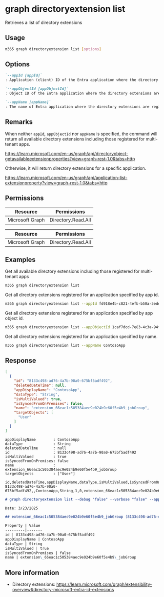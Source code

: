 
# graph directoryextension list

Retrieves a list of directory extensions

## Usage

```sh
m365 graph directoryextension list [options]
```

## Options

```md definition-list
`--appId [appId]`
: Application (client) ID of the Entra application where the directory extensions are registered. Specify either `appId`, `appObjectId` or `appName`, but not multiple.

`--appObjectId [appObjectId]`
: Object ID of the Entra application where the directory extensions are registered. Specify either `appId`, `appObjectId` or `appName`, but not multiple.

`--appName [appName]`
: The name of Entra application where the directory extensions are registered. Specify either `appId`, `appObjectId` or `appName`, but not multiple.
```

<Global />

## Remarks

When neither `appId`, `appObjectId` nor `appName` is specified, the command will return all available directory extensions including those registered for multi-tenant apps.

https://learn.microsoft.com/en-us/graph/api/directoryobject-getavailableextensionproperties?view=graph-rest-1.0&tabs=http

Otherwise, it will return directory extensions for a specific application.

https://learn.microsoft.com/en-us/graph/api/application-list-extensionproperty?view=graph-rest-1.0&tabs=http

## Permissions
<Tabs>
  <TabItem value="Delegated">

  | Resource        | Permissions        |
  |-----------------|--------------------|
  | Microsoft Graph | Directory.Read.All |

  </TabItem>
  <TabItem value="Application">

  | Resource        | Permissions        |
  |-----------------|--------------------|
  | Microsoft Graph | Directory.Read.All |

  </TabItem>
</Tabs>

## Examples

Get all available directory extensions including those registered for multi-tenant apps

```sh
m365 graph directoryextension list
```

Get all directory extensions registered for an application specified by app id.

```sh
m365 graph directoryextension list --appId fd918e4b-c821-4efb-b50a-5eddd23afc6f
```

Get all directory extensions registered for an application specified by app object id.

```sh
m365 graph directoryextension list --appObjectId 1caf7dcd-7e83-4c3a-94f7-932a1299c844
```

Get all directory extensions registered for an application specified by name.

```sh
m365 graph directoryextension list --appName ContosoApp
```

## Response

<Tabs>
  <TabItem value="JSON">

  ```json
  [
    {
      "id": "8133c498-ad76-4a7b-90a0-675bf5adf492",
      "deletedDateTime": null,
      "appDisplayName": "ContosoApp",
      "dataType": "String",
      "isMultiValued": true,
      "isSyncedFromOnPremises": false,
      "name": "extension_66eac1c505384aec9e024b9e60f5e4b9_jobGroup",
      "targetObjects": [
        "User"
      ]
    }
  ]
  ```

  </TabItem>
  <TabItem value="Text">

  ```text
  appDisplayName        : ContosoApp
  dataType              : String
  deletedDateTime       : null
  id                    : 8133c498-ad76-4a7b-90a0-675bf5adf492
  isMultiValued         : true
  isSyncedFromOnPremises: false
  name                  : extension_66eac1c505384aec9e024b9e60f5e4b9_jobGroup
  targetObjects         : ["User"]
  ```

  </TabItem>
  <TabItem value="CSV">

  ```csv
  id,deletedDateTime,appDisplayName,dataType,isMultiValued,isSyncedFromOnPremises,name
  8133c498-ad76-4a7b-90a0-675bf5adf492,,ContosoApp,String,1,0,extension_66eac1c505384aec9e024b9e60f5e4b9_jobGroup
  ```

  </TabItem>
  <TabItem value="Markdown">

  ```md
  # graph directoryextension list --debug "false" --verbose "false" --appId "66eac1c5-0538-4aec-9e02-4b9e60f5e4b9"

  Date: 3/23/2025

  ## extension_66eac1c505384aec9e024b9e60f5e4b9_jobGroup (8133c498-ad76-4a7b-90a0-675bf5adf492)

  Property | Value
  ---------|-------
  id | 8133c498-ad76-4a7b-90a0-675bf5adf492
  appDisplayName | ContosoApp
  dataType | String
  isMultiValued | true
  isSyncedFromOnPremises | false
  name | extension\_66eac1c505384aec9e024b9e60f5e4b9\_jobGroup
  ```

  </TabItem>
</Tabs>

## More information

- Directory extensions: https://learn.microsoft.com/graph/extensibility-overview#directory-microsoft-entra-id-extensions
